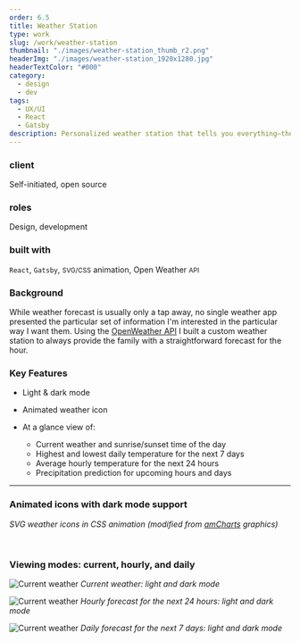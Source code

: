```yaml
---
order: 6.5
title: Weather Station
type: work
slug: /work/weather-station
thumbnail: "./images/weather-station_thumb_r2.png"
headerImg: "./images/weather-station_1920x1280.jpg"
headerTextColor: "#000"
category:
  - design
  - dev
tags:
  - UX/UI
  - React
  - Gatsby
description: Personalized weather station that tells you everything—the time of sunrise and sunset, as well as current and upcoming weather forecast in hourly and daily increments.
---
```



<section class="portfolioDetail">

### client

Self-initiated, open source

</section>

<section class="portfolioDetail">

### roles

Design, development

</section>

<section class="portfolioDetail">

### built with

`React`, `Gatsby`, <small>SVG/CSS</small> animation, Open Weather <small>API</small>

</section>

<section class="portfolioDetail">

### Background

While weather forecast is usually only a tap away, no single weather app presented the particular set of information I'm interested in the particular way I want them. Using the [OpenWeather API](https://openweathermap.org/) I built a custom weather station to always provide the family with a straightforward forecast for the hour.

</section>

<section class="portfolioDetail">

### Key Features

<div>

- Light & dark mode

- Animated weather icon

- At a glance view of:
  - Current weather and sunrise/sunset time of the day
  - Highest and lowest daily temperature for the next 7 days
  - Average hourly temperature for the next 24 hours
  - Precipitation prediction for upcoming hours and days

</div>

</section>

<ButtonContainer>
  <SimpleButton
    cta="Launch live app"
    href="https://weather.bald.design"
    variant="yellow"
  />
  <SimpleButton
    cta="View GitHub Repo"
    href="https://github.com/baadaa/weather-station"
    variant="green"
  />
</ButtonContainer>

---

### Animated icons with dark mode support

<WeatherIcons />

_SVG weather icons in CSS animation (modified from [amCharts](https://www.amcharts.com/free-animated-svg-weather-icons/) graphics)_

<br />

### Viewing modes: current, hourly, and daily

![Current weather](./images/weather-ipad.png)
_Current weather: light and dark mode_

![Current weather](./images/weather-hourly-ipad.png)
_Hourly forecast for the next 24 hours: light and dark mode_

![Current weather](./images/weather-phone.png)
_Daily forecast for the next 7 days: light and dark mode_

<ButtonContainer>
  <SimpleButton
    cta="Launch live app"
    href="https://weather.bald.design"
    variant="yellow"
  />
  <SimpleButton
    cta="View GitHub Repo"
    href="https://github.com/baadaa/weather-station"
    variant="green"
  />
</ButtonContainer>
